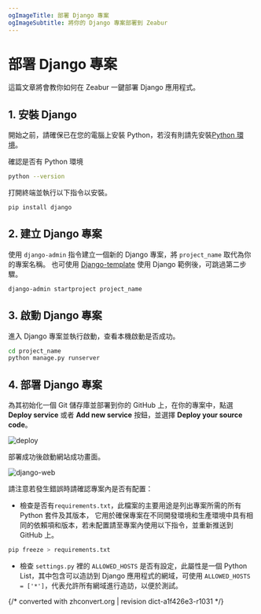 ```yaml
---
ogImageTitle: 部署 Django 專案
ogImageSubtitle: 將你的 Django 專案部署到 Zeabur
---
```


# 部署 Django 專案

這篇文章將會教你如何在 Zeabur 一鍵部署 Django 應用程式。

## 1. 安裝 Django

開始之前，請確保已在您的電腦上安裝 Python，若沒有則請先安裝[Python 環境](https://www.python.org/downloads/)。

確認是否有 Python 環境

```bash
python --version
```

打開終端並執行以下指令以安裝。

```bash
pip install django
```

## 2. 建立 Django 專案

使用 `django-admin` 指令建立一個新的 Django 專案，將 `project_name` 取代為你的專案名稱。
也可使用 [Django-template](https://github.com/zeabur/django-template) 使用 Django 範例後，可跳過第二步驟。

```bash
django-admin startproject project_name
```

## 3. 啟動 Django 專案

進入 Django 專案並執行啟動，查看本機啟動是否成功。

```bash
cd project_name
python manage.py runserver
```

## 4. 部署 Django 專案

為其初始化一個 Git 儲存庫並部署到你的 GitHub 上，在你的專案中，點選 **Deploy service** 或者 **Add new service** 按鈕，並選擇 **Deploy your source code**。

![deploy](/framework/deploy.png)

部署成功後啟動網站成功畫面。

![django-web](/framework/django/django.png)

請注意若發生錯誤時請確認專案內是否有配置：

- 檢查是否有`requirements.txt`，此檔案的主要用途是列出專案所需的所有 Python 套件及其版本，
  它用於確保專案在不同開發環境和生產環境中具有相同的依賴項和版本，若未配置請至專案內使用以下指令，並重新推送到 GitHub 上。

```bash
pip freeze > requirements.txt
```

- 檢查 `settings.py` 裡的 `ALLOWED_HOSTS` 是否有設定，此屬性是一個 Python List，其中包含可以造訪到 Django 應用程式的網域，可使用 `ALLOWED_HOSTS = ['*']`，代表允許所有網域進行造訪，以便於測試。

{/* converted with zhconvert.org | revision dict-a1f426e3-r1031 */}

